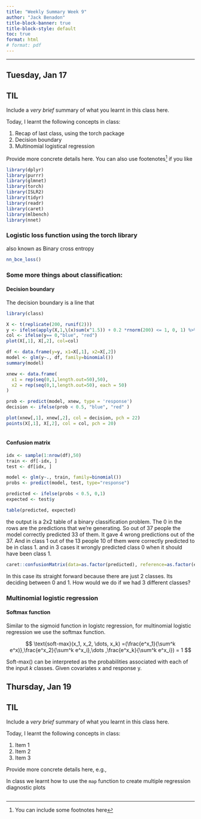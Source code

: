 ```yaml
---
title: "Weekly Summary Week 9"
author: "Jack Benadon"
title-block-banner: true
title-block-style: default
toc: true
format: html
# format: pdf
---
```


---

## Tuesday, Jan 17

::: {.callout-important}
## TIL

Include a _very brief_ summary of what you learnt in this class here. 

Today, I learnt the following concepts in class:

1. Recap of last class, using the torch package
1. Decision boundary
1. Multinomial logistical regression
:::

Provide more concrete details here. You can also use footenotes[^footnote] if you like

```R
library(dplyr)
library(purrr)
library(glmnet)
library(torch)
library(ISLR2)
library(tidyr)
library(readr)
library(caret)
library(mlbench)
library(nnet)
```

### Logistic loss function using the torch library
also known as Binary cross entropy

```R
nn_bce_loss()
```


### Some more things about classification:
#### Decision boundary
The decision boundary is a line that 
```R
library(class) 

X <- t(replicate(200, runif(2)))
y <- ifelse(apply(X,1,\(x)sum(x^1.5)) + 0.2 *rnorm(200) <= 1, 0, 1) %>% as.factor()
col <- ifelse(y== 0,"blue", "red")
plot(X[,1], X[,2], col=col)
```

```R
df <- data.frame(y=y, x1=X[,1], x2=X[,2])
model <- glm(y~., df, family=binomial())
summary(model)
```

```R
xnew <- data.frame(
  x1 = rep(seq(0,1,length.out=50),50),
  x2 = rep(seq(0,1,length.out=50), each = 50)
)

prob <- predict(model, xnew, type = 'response')
decision <- ifelse(prob < 0.5, "blue", "red" )

plot(xnew[,1], xnew[,2], col = decision, pch = 22)
points(X[,1], X[,2], col = col, pch = 20)
        
```

#### Confusion matrix

```R
idx <- sample(1:nrow(df),50)
train <- df[-idx, ]
test <- df[idx, ]

model <- glm(y~., train, family=binomial())
probs <- predict(model, test, type="response")

predicted <- ifelse(probs < 0.5, 0,1)
expected <- test$y

table(predicted, expected)

```
the output is a 2x2 table of a binary classification problem. The 0 in the rows are the predictions that we're generating. So out of 37 people the model correctly predicted 33 of them. It gave 4 wrong predictions out of the 37. And in class 1 out of the 13 people 10 of them were correctly predicted to be in class 1. and in 3 cases it wrongly predicted class 0 when it should have been class 1.

```R
caret::confusionMatrix(data=as.factor(predicted), reference=as.factor(expected))
```

In this case its straight forward because there are just 2 classes. Its deciding between 0 and 1. How would we do if we had 3 different classes?

### Multinomial logistic regression

#### Softmax function
Similar to the sigmoid function in logistc regression, for multinomial logistic regression we use the softmax function.

$$
\text{soft-max}(x_1, x_2, \dots, x_k) =(\frac{e^x_1}{\sum^k e^x)},\frac{e^x_2}{\sum^k e^x_i},\dots ,\frac{e^x_k}{\sum^k e^x_i}) = 1
$$

Soft-max() can be interpreted as the probabilities associated with each of the input $k$ classes. Given covariates x and response y.






## Thursday, Jan 19



::: {.callout-important}
## TIL

Include a _very brief_ summary of what you learnt in this class here. 

Today, I learnt the following concepts in class:

1. Item 1
1. Item 2
1. Item 3
:::

Provide more concrete details here, e.g., 

In class we learnt how to use the `map` function to create multiple regression diagnostic plots

```R

```


[^footnote]: You can include some footnotes here